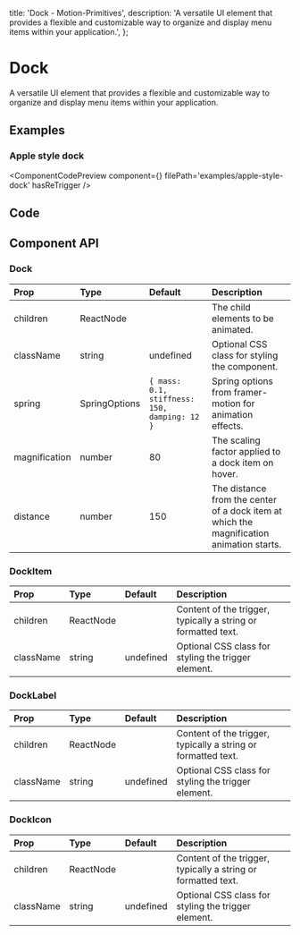   title: 'Dock - Motion-Primitives',
  description:
    'A versatile UI element that provides a flexible and customizable way to organize and display menu items within your application.',
};


# Dock

A versatile UI element that provides a flexible and customizable way to organize and display menu items within your application.

## Examples

### Apple style dock

<ComponentCodePreview
  component={<AppleStyleDock />}
  filePath='examples/apple-style-dock'
  hasReTrigger
/>

## Code

<CodeBlock filePath='components/core/dock.tsx' />

## Component API

### Dock

| Prop          | Type          | Default                                      | Description                                                                              |
| :------------ | :------------ | :------------------------------------------- | :--------------------------------------------------------------------------------------- |
| children      | ReactNode     |                                              | The child elements to be animated.                                                       |
| className     | string        | undefined                                    | Optional CSS class for styling the component.                                            |
| spring        | SpringOptions | `{ mass: 0.1, stiffness: 150, damping: 12 }` | Spring options from framer-motion for animation effects.                                 |
| magnification | number        | 80                                           | The scaling factor applied to a dock item on hover.                                      |
| distance      | number        | 150                                          | The distance from the center of a dock item at which the magnification animation starts. |

### DockItem

| Prop      | Type      | Default   | Description                                                   |
| :-------- | :-------- | :-------- | :------------------------------------------------------------ |
| children  | ReactNode |           | Content of the trigger, typically a string or formatted text. |
| className | string    | undefined | Optional CSS class for styling the trigger element.           |

### DockLabel

| Prop      | Type      | Default   | Description                                                   |
| :-------- | :-------- | :-------- | :------------------------------------------------------------ |
| children  | ReactNode |           | Content of the trigger, typically a string or formatted text. |
| className | string    | undefined | Optional CSS class for styling the trigger element.           |

### DockIcon

| Prop      | Type      | Default   | Description                                                   |
| :-------- | :-------- | :-------- | :------------------------------------------------------------ |
| children  | ReactNode |           | Content of the trigger, typically a string or formatted text. |
| className | string    | undefined | Optional CSS class for styling the trigger element.           |
